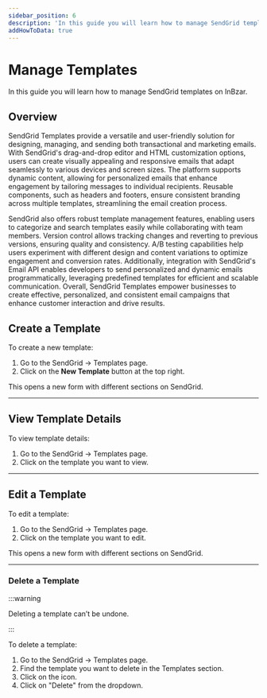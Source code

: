 ```yaml
---
sidebar_position: 6
description: 'In this guide you will learn how to manage SendGrid templates on InBzar.'
addHowToData: true
---
```



# Manage Templates

In this guide you will learn how to manage SendGrid templates on InBzar.

## Overview
SendGrid Templates provide a versatile and user-friendly solution for designing, managing, and sending both transactional and marketing emails. With SendGrid's drag-and-drop editor and HTML customization options, users can create visually appealing and responsive emails that adapt seamlessly to various devices and screen sizes. The platform supports dynamic content, allowing for personalized emails that enhance engagement by tailoring messages to individual recipients. Reusable components, such as headers and footers, ensure consistent branding across multiple templates, streamlining the email creation process.

SendGrid also offers robust template management features, enabling users to categorize and search templates easily while collaborating with team members. Version control allows tracking changes and reverting to previous versions, ensuring quality and consistency. A/B testing capabilities help users experiment with different design and content variations to optimize engagement and conversion rates. Additionally, integration with SendGrid's Email API enables developers to send personalized and dynamic emails programmatically, leveraging predefined templates for efficient and scalable communication. Overall, SendGrid Templates empower businesses to create effective, personalized, and consistent email campaigns that enhance customer interaction and drive results.

## Create a Template

To create a new template:

1. Go to the SendGrid → Templates page.
2. Click on the **New Template** button at the top right.

This opens a new form with different sections on SendGrid.

---

## View Template Details

To view template details:

1. Go to the SendGrid → Templates page.
2. Click on the template you want to view.

---

## Edit a Template

To edit a template:

1. Go to the SendGrid → Templates page.
2. Click on the template you want to edit.

This opens a new form with different sections on SendGrid.

---

### Delete a Template

:::warning

Deleting a template can’t be undone.

:::

To delete a template:

1. Go to the SendGrid → Templates page.
2. Find the template you want to delete in the Templates section.
3. Click on the <UiIcon lightIcon="https://res.cloudinary.com/dza7lstvk/image/upload/v1667999308/Medusa%20Docs/UI%20Icons/1ordBC6_ssysel.png" darkIcon="https://res.cloudinary.com/dza7lstvk/image/upload/v1667999326/Medusa%20Docs/UI%20Icons/dSwWYBH_stzgoi.png" alt="three dots" /> icon.
4. Click on "Delete" from the dropdown.
